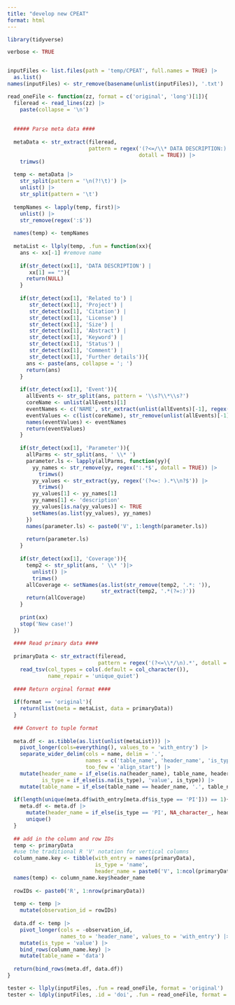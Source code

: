 ```yaml
---
title: "develop new CPEAT"
format: html
---
```


```r
library(tidyverse)
```

```r

verbose <- TRUE


inputFiles <- list.files(path = 'temp/CPEAT', full.names = TRUE) |>
  as.list()
names(inputFiles) <- str_remove(basename(unlist(inputFiles)), '.txt')

read_oneFile <- function(zz, format = c('original', 'long')[1]){
  fileread <- read_lines(zz) |>
    paste(collapse = '\n')
  
  
  ##### Parse meta data ####
  
  metaData <- str_extract(fileread, 
                          pattern = regex('(?<=/\\* DATA DESCRIPTION:).*(?=\\*/)',
                                          dotall = TRUE)) |>
    trimws()
  
  temp <- metaData |>
    str_split(pattern = '\n(?!\t)') |>
    unlist() |>
    str_split(pattern = '\t') 
  
  tempNames <- lapply(temp, first)|>
    unlist() |>
    str_remove(regex(':$'))
  
  names(temp) <- tempNames
  
  metaList <- llply(temp, .fun = function(xx){
    ans <- xx[-1] #remove name
    
    if(str_detect(xx[1], 'DATA DESCRIPTION') |
       xx[1] == ""){
      return(NULL)
    }
    
    if(str_detect(xx[1], 'Related to') | 
       str_detect(xx[1], 'Project') |
       str_detect(xx[1], 'Citation') |
       str_detect(xx[1], 'License') |
       str_detect(xx[1], 'Size') |
       str_detect(xx[1], 'Abstract') |
       str_detect(xx[1], 'Keyword') |
       str_detect(xx[1], 'Status') |
       str_detect(xx[1], 'Comment') |
       str_detect(xx[1], 'Further details')){
      ans <- paste(ans, collapse = '; ')
      return(ans)
    }
    
    if(str_detect(xx[1], 'Event')){
      allEvents <- str_split(ans, pattern = '\\s?\\*\\s?')
      coreName <- unlist(allEvents)[1]
      eventNames <- c('NAME', str_extract(unlist(allEvents)[-1], regex('[^:]*(?=:)')))
      eventValues <- c(list(coreName), str_remove(unlist(allEvents)[-1], regex('[^:]*:\\s*')))
      names(eventValues) <- eventNames
      return(eventValues)
    }
    
    if(str_detect(xx[1], 'Parameter')){
      allParms <- str_split(ans, ' \\* ')
      parameter.ls <- lapply(allParms, function(yy){
        yy_names <- str_remove(yy, regex(':.*$', dotall = TRUE)) |>
          trimws()
        yy_values <- str_extract(yy, regex('(?<=: ).*\\n?$')) |>
          trimws()
        yy_values[1] <- yy_names[1]
        yy_names[1] <- 'description'
        yy_values[is.na(yy_values)] <- TRUE
        setNames(as.list(yy_values), yy_names)
      })
      names(parameter.ls) <- paste0('V', 1:length(parameter.ls))
      
      return(parameter.ls)
    }
    
    if(str_detect(xx[1], 'Coverage')){
      temp2 <- str_split(ans, ' \\* ')|>
        unlist() |>
        trimws()
      allCoverage <- setNames(as.list(str_remove(temp2, '.*: ')), 
                              str_extract(temp2, '.*(?=:)'))
      return(allCoverage)
    }
    
    print(xx)
    stop('New case!')
  })
  
  #### Read primary data ####
  
  primaryData <- str_extract(fileread, 
                             pattern = regex('(?<=\\*/\n).*', dotall = TRUE)) |>
    read_tsv(col_types = cols(.default = col_character()),
             name_repair = 'unique_quiet') 
  
  #### Return orginal format ####
  
  if(format == 'original'){
    return(list(meta = metaList, data = primaryData))
  }
  
  ### Convert to tuple format
  
  meta.df <- as.tibble(as.list(unlist(metaList))) |>
    pivot_longer(cols=everything(), values_to = 'with_entry') |>
    separate_wider_delim(cols = name, delim = '.',
                         names = c('table_name', 'header_name', 'is_type'),
                         too_few = 'align_start') |>
    mutate(header_name = if_else(is.na(header_name), table_name, header_name),
           is_type = if_else(is.na(is_type), 'value', is_type)) |>
    mutate(table_name = if_else(table_name == header_name, '.', table_name))
  
  if(length(unique(meta.df$with_entry[meta.df$is_type == 'PI'])) == 1){
    meta.df <- meta.df |>
      mutate(header_name = if_else(is_type == 'PI', NA_character_, header_name)) |>
      unique()
  }
  
  ## add in the column and row IDs
  temp <- primaryData
  #use the traditional R 'V' notation for vertical columns
  column_name.key <- tibble(with_entry = names(primaryData),
                            is_type = 'name',
                            header_name = paste0('V', 1:ncol(primaryData)))
  names(temp) <- column_name.key$header_name
  
  rowIDs <- paste0('R', 1:nrow(primaryData))
  
  temp <- temp |>
    mutate(observation_id = rowIDs) 
  
  data.df <- temp |>
    pivot_longer(cols = -observation_id, 
                 names_to = 'header_name', values_to = 'with_entry') |>
    mutate(is_type = 'value') |>
    bind_rows(column_name.key) |>
    mutate(table_name = 'data')
  
  return(bind_rows(meta.df, data.df))
}

tester <- llply(inputFiles, .fun = read_oneFile, format = 'original')
tester <- ldply(inputFiles, .id = 'doi', .fun = read_oneFile, format = 'long')

```
